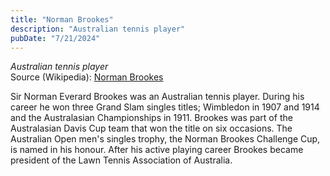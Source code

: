 ```yaml
---
title: "Norman Brookes"
description: "Australian tennis player"
pubDate: "7/21/2024"
---
```


*Australian tennis player*  
Source (Wikipedia): [Norman Brookes][1]

Sir Norman Everard Brookes was an Australian tennis player. During his career he won three Grand Slam singles titles; Wimbledon in 1907 and 1914 and the Australasian Championships in 1911. Brookes was part of the Australasian Davis Cup team that won the title on six occasions. The Australian Open men's singles trophy, the Norman Brookes Challenge Cup, is named in his honour. After his active playing career Brookes became president of the Lawn Tennis Association of Australia.

[1]: https://en.wikipedia.org/wiki/Norman_Brookes
